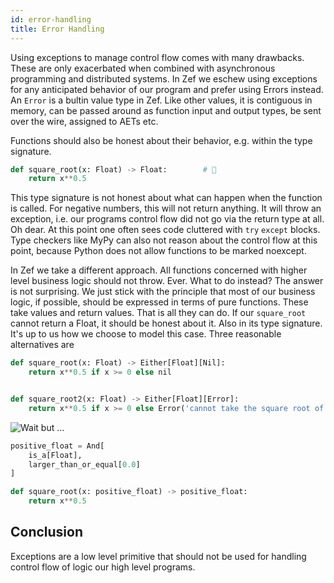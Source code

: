 ```yaml
---
id: error-handling
title: Error Handling
---
```


Using exceptions to manage control flow comes with many drawbacks. These are only exacerbated when combined with asynchronous programming and distributed systems.
In Zef we eschew using exceptions for any anticipated behavior of our program and prefer using Errors instead.
An `Error` is a bultin value type in Zef. Like other values, it is contiguous in memory, can be passed around as function input and output types, be sent over the wire, assigned to AETs etc.

Functions should also be honest about their behavior, e.g. within the type signature.
```python
def square_root(x: Float) -> Float:        # 🤥  
    return x**0.5   
```
This type signature is not honest about what can happen when the function is called. For negative numbers, this will not return anything. It will throw an exception, i.e. our programs control flow did not go via the return type at all. Oh dear.
At this point one often sees code cluttered with `try` `except` blocks. Type checkers like MyPy can also not reason about the control flow at this point, because Python does not allow functions to be marked noexcept.

In Zef we take a different approach. All functions concerned with higher level business logic should not throw. Ever.
What to do instead? The answer is not surprising. We just stick with the principle that most of our business logic, if possible, should be expressed in terms of pure functions. These take values and return values. That is all they can do.
If our `square_root` cannot return a Float, it should be honest about it. Also in its type signature. It's up to us how we choose to model this case. Three reasonable alternatives are
```python
def square_root(x: Float) -> Either[Float][Nil]:
    return x**0.5 if x >= 0 else nil


def square_root2(x: Float) -> Either[Float][Error]:
    return x**0.5 if x >= 0 else Error('cannot take the square root of a negative number')
```
![](and-now-for-something-completely-different.png "Wait but ...")


```python
positive_float = And[
    is_a[Float],
    larger_than_or_equal[0.0]
]

def square_root(x: positive_float) -> positive_float:
    return x**0.5   
```

## Conclusion
Exceptions are a low level primitive that should not be used for handling control flow of logic our high level programs.

